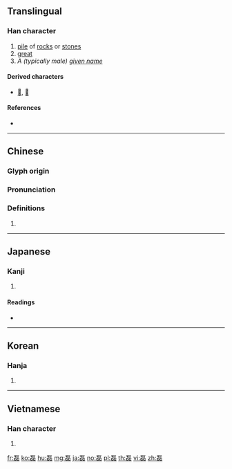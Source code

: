 {{character info/new}}
{{also|石|右}}
==Translingual==

===Han character===
{{Han char|rn=112|rad=石|as=10|sn=15|four=10661|canj=MRMRR|ids=⿱石砳}}

# [[pile]] of [[rock]]s or [[stone]]s
# [[great]]
# ''A (typically male) [[given name]]''

====Derived characters====
* [[𠁻]], [[𩯹]]

====References====
* {{Han ref|kx=0834.260|dkj=24394|dj=1251.230|hdz=42447.030|uh=78CA|ud=30922|bh=BD55|bd=48469}}

----

==Chinese==
{{zh-forms}}

===Glyph origin===
{{Han etym}}

===Pronunciation===
{{zh-pron
|m=lěi
|c=leoi5
|h=
|md=
|mn=lúi
|w=
|mc=y
|oc=y
|cat=n,a,pn
}}

===Definitions===
{{zh-hanzi}}

# {{rfdef|lang=zh}}

----

==Japanese==

===Kanji===
{{ja-kanji|grade=|rs=石10}}

# {{defn|lang=ja|sort=石10}}

====Readings====
* {{ja-readings|on=[[らい]] (rai)|kun=|nanori=}}

----

==Korean==

===Hanja===
{{ko-hanja|hangeul=[[뢰]]>[[뇌]]|eumhun=|rv=roe>noe|mr=roe>noe|y=loy>noy}}

# {{defn|lang=ko|sort=石10}}

----

==Vietnamese==

===Han character===
{{vi-readings|rs=石10|hanviet=lối}}

# {{defn|lang=vi|sort=石10}}

[[fr:磊]]
[[ko:磊]]
[[hu:磊]]
[[mg:磊]]
[[ja:磊]]
[[no:磊]]
[[pl:磊]]
[[th:磊]]
[[vi:磊]]
[[zh:磊]]